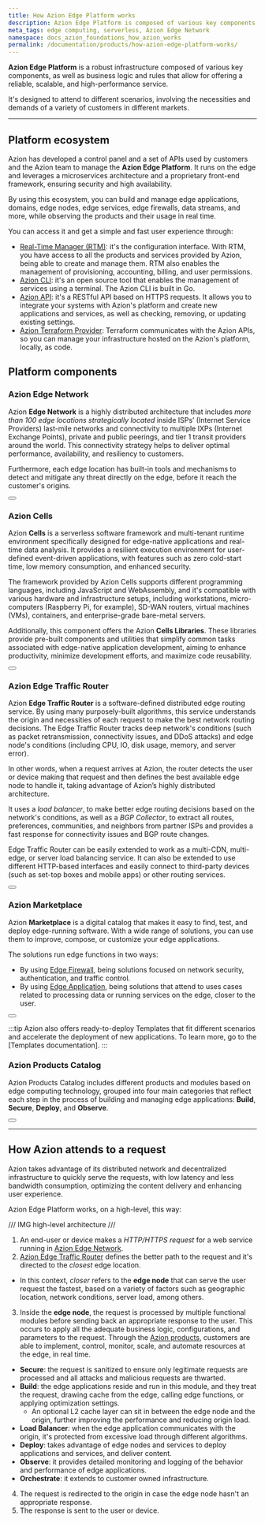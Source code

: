 ```yaml
---
title: How Azion Edge Platform works
description: Azion Edge Platform is composed of various key components, as well as business logic and rules that allow for offering a reliable, scalable, and high-performance service.
meta_tags: edge computing, serverless, Azion Edge Network
namespace: docs_azion_foundations_how_azion_works
permalink: /documentation/products/how-azion-edge-platform-works/
---
```


**Azion Edge Platform** is a robust infrastructure composed of various key components, as well as business logic and rules that allow for offering a reliable, scalable, and high-performance service.

It's designed to attend to different scenarios, involving the necessities and demands of a variety of customers in different markets.

---

## Platform ecosystem

Azion has developed a control panel and a set of APIs used by customers and the Azion team to manage the **Azion Edge Platform**. It runs on the edge and leverages a microservices architecture and a proprietary front-end framework, ensuring security and high availability.

By using this ecosystem, you can build and manage edge applications, domains, edge nodes, edge services, edge firewalls, data streams, and more, while observing the products and their usage in real time.

You can access it and get a simple and fast user experience through:

- [Real-Time Manager (RTM)](/en/documentation/products/getting-started/#getting-to-know-real-time-manager): it's the configuration interface. With RTM, you have access to all the products and services provided by Azion, being able to create and manage them. RTM also enables the management of provisioning, accounting, billing, and user permissions.
- [Azion CLI](/en/documentation/products/cli/): it's an open source tool that enables the management of services using a terminal. The Azion CLI is built in Go.
- [Azion API](https://api.azion.com/): it's a RESTful API based on HTTPS requests. It allows you to integrate your systems with Azion's platform and create new applications and services, as well as checking, removing, or updating existing settings.
- [Azion Terraform Provider](/en/documentation/products/terraform-provider/): Terraform communicates with the Azion APIs, so you can manage your infrastructure hosted on the Azion's platform, locally, as code.

## Platform components

### Azion Edge Network

Azion **Edge Network** is a highly distributed architecture that includes *more than 100 edge locations strategically located* inside ISPs’ (Internet Service Providers) last-mile networks and connectivity to multiple IXPs (Internet Exchange Points), private and public peerings, and tier 1 transit providers around the world. This connectivity strategy helps to deliver optimal performance, availability, and resiliency to customers.

Furthermore, each edge location has built-in tools and mechanisms to detect and mitigate any threat directly on the edge, before it reach the customer's origins.

<Button href="https://www.azion.com/en/products/edge-network/" text="Get to know Azion Edge Network"> 

</Button>

### Azion Cells

Azion **Cells** is a serverless software framework and multi-tenant runtime environment specifically designed for edge-native applications and real-time data analysis. It provides a resilient execution environment for user-defined event-driven applications, with features such as zero cold-start time, low memory consumption, and enhanced security.

The framework provided by Azion Cells supports different programming languages, including JavaScript and WebAssembly, and it's compatible with various hardware and infrastructure setups, including workstations, micro-computers (Raspberry Pi, for example), SD-WAN routers, virtual machines (VMs), containers, and enterprise-grade bare-metal servers.

Additionally, this component offers the Azion **Cells Libraries**. These libraries provide pre-built components and utilities that simplify common tasks associated with edge-native application development, aiming to enhance productivity, minimize development efforts, and maximize code reusability.

<Button href="#" text="Get to know Azion Cells"> 

</Button>

### Azion Edge Traffic Router

Azion **Edge Traffic Router** is a software-defined distributed edge routing service. By using many purposely-built algorithms, this service understands the origin and necessities of each request to make the best network routing decisions. The Edge Traffic Router tracks deep network's conditions (such as packet retransmission, connectivity issues, and DDoS attacks) and edge node's conditions (including CPU, IO, disk usage, memory, and server error).

In other words, when a request arrives at Azion, the router detects the user or device making that request and then defines the best available edge node to handle it, taking advantage of Azion’s highly distributed architecture.

It uses a *load balancer*, to make better edge routing decisions based on the network's conditions, as well as a *BGP Collector*, to extract all routes, preferences, communities, and neighbors from partner ISPs and provides a fast response for connectivity issues and BGP route changes.

Edge Traffic Router can be easily extended to work as a multi-CDN, multi-edge, or server load balancing service. It can also be extended to use different HTTP-based interfaces and easily connect to third-party devices (such as set-top boxes and mobile apps) or other routing services.

<Button href="https://www.azion.com/en/products/edge-network/" text="Get to Know Azion Edge Network"> 

</Button>

### Azion Marketplace

Azion **Marketplace** is a digital catalog that makes it easy to find, test, and deploy edge-running software. With a wide range of solutions, you can use them to improve, compose, or customize your edge applications.

The solutions run edge functions in two ways:

- By using [Edge Firewall](/en/documentation/products/edge-firewall/), being solutions focused on network security, authentication, and traffic control.
- By using [Edge Application](/en/documentation/products/edge-application/), being solutions that attend to uses cases related to processing data or running services on the edge, closer to the user.

<Button href="/en/documentation/products/marketplace/" text="Get to Know Azion Marketplace"> 

</Button>

:::tip
Azion also offers ready-to-deploy Templates that fit different scenarios and accelerate the deployment of new applications. To learn more, go to the [Templates documentation].
:::

### Azion Products Catalog

Azion Products Catalog includes different products and modules based on edge computing technology, grouped into four main categories that reflect each step in the process of building and managing edge applications: **Build**, **Secure**, **Deploy**, and **Observe**.

<Button href="/en/documentation/products/azion-products-catalog/" text="Get to Know Azion Products Catalog"> 

</Button>

---

## How Azion attends to a request

Azion takes advantage of its distributed network and decentralized infrastructure to quickly serve the requests, with low latency and less bandwidth consumption, optimizing the content delivery and enhancing user experience. 

Azion Edge Platform works, on a high-level, this way:


/// IMG high-level architecture ///

1. An end-user or device makes a *HTTP/HTTPS request* for a web service running in [Azion Edge Network](#azion-edge-network).
2. [Azion Edge Traffic Router](#azion-edge-traffic-router) defines the better path to the request and it's directed to the *closest* edge location.
- In this context, *closer* refers to the **edge node** that can serve the user request the fastest, based on a variety of factors such as geographic location, network conditions, server load, among others. 
3. Inside the **edge node**, the request is processed by multiple functional modules before sending back an appropriate response to the user. This occurs to apply all the adequate business logic, configurations, and parameters to the request. Through the [Azion products](#azion-products-catalog), customers are able to implement, control, monitor, scale, and automate resources at the edge, in real time.
- **Secure**: the request is sanitized to ensure only legitimate requests are processed and all attacks and malicious requests are thwarted. 
- **Build**: the edge applications reside and run in this module, and they treat the request, drawing cache from the edge, calling edge functions, or applying optimization settings.
  - An optional L2 cache layer can sit in between the edge node and the origin, further improving the performance and reducing origin load.
- **Load Balancer**: when the edge application communicates with the origin, it's protected from excessive load through different algorithms.
- **Deploy**: takes advantage of edge nodes and services to deploy applications and services, and deliver content.
- **Observe**: it provides detailed monitoring and logging of the behavior and performance of edge applications.
- **Orchestrate**: it extends to customer owned infrastructure.
4. The request is redirected to the origin in case the edge node hasn't an appropriate response.
5. The response is sent to the user or device.

